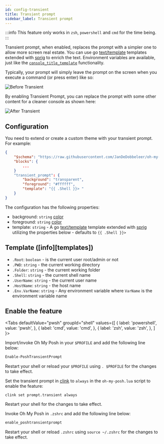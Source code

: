 ```yaml
---
id: config-transient
title: Transient prompt
sidebar_label: Transient prompt
---
```



:::info
This feature only works in `zsh`, `powershell` and `cmd` for the time being.
:::

Transient prompt, when enabled, replaces the prompt with a simpler one to allow more screen real estate.
You can use go [text/template][go-text-template] templates extended with [sprig][sprig] to enrich the text.
Environment variables are available, just like the [`console_title_template`][console-title] functionality.

Typically, your prompt will simply leave the prompt on the screen when you execute a command (or press enter) like so:

![Before Transient](/img/transient-before.gif)

By enabling Transient Prompt, you can replace the prompt with some other content for a cleaner console as shown here:

![After Transient](/img/transient-after.gif)


## Configuration

You need to extend or create a custom theme with your transient prompt. For example:

```json
{
    "$schema": "https://raw.githubusercontent.com/JanDeDobbeleer/oh-my-posh/main/themes/schema.json",
    "blocks": {
        ...
    }
    "transient_prompt": {
        "background": "transparent",
        "foreground": "#ffffff",
        "template": "{{ .Shell }}> "
    }
}
```

The configuration has the following properties:

- background: `string` [color][colors]
- foreground: `string` [color][colors]
- template: `string` - A go [text/template][go-text-template] template extended with [sprig][sprig] utilizing the
properties below - defaults to `{{ .Shell }}> `

## Template ([info][templates])

- `.Root`: `boolean` - is the current user root/admin or not
- `.PWD`: `string` - the current working directory
- `.Folder`: `string` - the current working folder
- `.Shell`: `string` - the current shell name
- `.UserName`: `string` - the current user name
- `.HostName`: `string` - the host name
- `.Env.VarName`: `string` - Any environment variable where `VarName` is the environment variable name

## Enable the feature

<Tabs
  defaultValue="pwsh"
  groupId="shell"
  values={[
    { label: 'powershell', value: 'pwsh', },
    { label: 'cmd', value: 'cmd', },
    { label: 'zsh', value: 'zsh', },
  ]
}>
<TabItem value="pwsh">


Import/invoke Oh My Posh in your `$PROFILE` and add the following line below:

```powershell
Enable-PoshTransientPrompt
```

Restart your shell or reload your `$PROFILE` using `. $PROFILE` for the changes to take effect.

</TabItem>
<TabItem value="cmd">

Set the transient prompt in [clink][clink] to `always` in the `oh-my-posh.lua` script to enable the feature:

```shell
clink set prompt.transient always
```

Restart your shell for the changes to take effect.

</TabItem>
<TabItem value="zsh">

Invoke Oh My Posh in `.zshrc` and add the following line below:

```bash
enable_poshtransientprompt
```

Restart your shell or reload `.zshrc` using `source ~/.zshrc` for the changes to take effect.

</TabItem>
</Tabs>

[colors]: /docs/config-colors
[go-text-template]: https://golang.org/pkg/text/template/
[console-title]: /docs/config-title#console-title-template
[sprig]: https://masterminds.github.io/sprig/
[clink]: https://chrisant996.github.io/clink/
